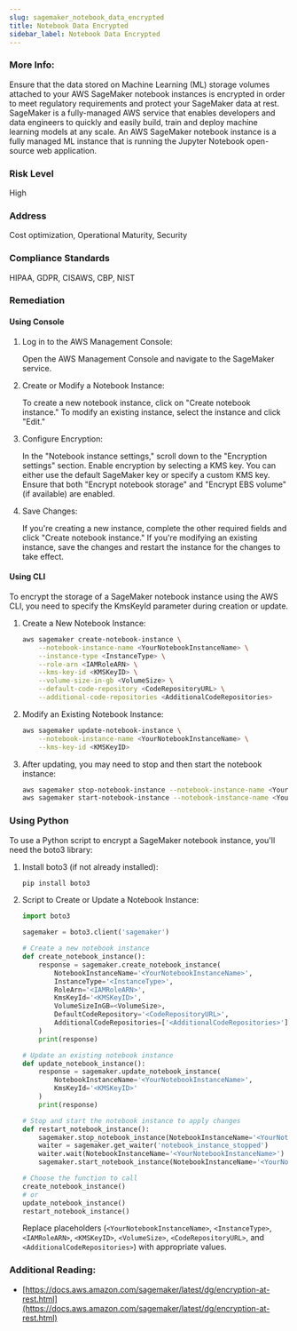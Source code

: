 ```yaml
---
slug: sagemaker_notebook_data_encrypted
title: Notebook Data Encrypted
sidebar_label: Notebook Data Encrypted
---
```


### More Info:

Ensure that the data stored on Machine Learning (ML) storage volumes attached to your AWS SageMaker notebook instances is encrypted in order to meet regulatory requirements and protect your SageMaker data at rest. SageMaker is a fully-managed AWS service that enables developers and data engineers to quickly and easily build, train and deploy machine learning models at any scale. An AWS SageMaker notebook instance is a fully managed ML instance that is running the Jupyter Notebook open-source web application.

### Risk Level

High

### Address

Cost optimization, Operational Maturity, Security

### Compliance Standards

HIPAA, GDPR, CISAWS, CBP, NIST

### Remediation

#### Using Console

1. Log in to the AWS Management Console:

    Open the AWS Management Console and navigate to the SageMaker service.

2. Create or Modify a Notebook Instance:

    To create a new notebook instance, click on "Create notebook instance."
    To modify an existing instance, select the instance and click "Edit."

3. Configure Encryption:

    In the "Notebook instance settings," scroll down to the "Encryption settings" section.
    Enable encryption by selecting a KMS key. You can either use the default SageMaker key or specify a custom KMS key.
    Ensure that both "Encrypt notebook storage" and "Encrypt EBS volume" (if available) are enabled.

4. Save Changes:

    If you're creating a new instance, complete the other required fields and click "Create notebook instance."
    If you're modifying an existing instance, save the changes and restart the instance for the changes to take effect.

#### Using CLI

To encrypt the storage of a SageMaker notebook instance using the AWS CLI, you need to specify the KmsKeyId parameter during creation or update.

1. Create a New Notebook Instance:

    ```bash
    aws sagemaker create-notebook-instance \
        --notebook-instance-name <YourNotebookInstanceName> \
        --instance-type <InstanceType> \
        --role-arn <IAMRoleARN> \
        --kms-key-id <KMSKeyID> \
        --volume-size-in-gb <VolumeSize> \
        --default-code-repository <CodeRepositoryURL> \
        --additional-code-repositories <AdditionalCodeRepositories>
    ```

2. Modify an Existing Notebook Instance:

    ```bash
    aws sagemaker update-notebook-instance \
        --notebook-instance-name <YourNotebookInstanceName> \
        --kms-key-id <KMSKeyID>
    ```

3. After updating, you may need to stop and then start the notebook instance:

    ```bash
    aws sagemaker stop-notebook-instance --notebook-instance-name <YourNotebookInstanceName>
    aws sagemaker start-notebook-instance --notebook-instance-name <YourNotebookInstanceName>
    ```

### Using Python

To use a Python script to encrypt a SageMaker notebook instance, you'll need the boto3 library:

1. Install boto3 (if not already installed):
    ```bash
    pip install boto3
    ```

2. Script to Create or Update a Notebook Instance:
    ```python
    import boto3

    sagemaker = boto3.client('sagemaker')

    # Create a new notebook instance
    def create_notebook_instance():
        response = sagemaker.create_notebook_instance(
            NotebookInstanceName='<YourNotebookInstanceName>',
            InstanceType='<InstanceType>',
            RoleArn='<IAMRoleARN>',
            KmsKeyId='<KMSKeyID>',
            VolumeSizeInGB=<VolumeSize>,
            DefaultCodeRepository='<CodeRepositoryURL>',
            AdditionalCodeRepositories=['<AdditionalCodeRepositories>']
        )
        print(response)

    # Update an existing notebook instance
    def update_notebook_instance():
        response = sagemaker.update_notebook_instance(
            NotebookInstanceName='<YourNotebookInstanceName>',
            KmsKeyId='<KMSKeyID>'
        )
        print(response)

    # Stop and start the notebook instance to apply changes
    def restart_notebook_instance():
        sagemaker.stop_notebook_instance(NotebookInstanceName='<YourNotebookInstanceName>')
        waiter = sagemaker.get_waiter('notebook_instance_stopped')
        waiter.wait(NotebookInstanceName='<YourNotebookInstanceName>')
        sagemaker.start_notebook_instance(NotebookInstanceName='<YourNotebookInstanceName>')

    # Choose the function to call
    create_notebook_instance()
    # or
    update_notebook_instance()
    restart_notebook_instance()
    ```
    Replace placeholders (`<YourNotebookInstanceName>`, `<InstanceType>`, `<IAMRoleARN>`, `<KMSKeyID>`, `<VolumeSize>`, `<CodeRepositoryURL>`, and `<AdditionalCodeRepositories>`) with appropriate values.

### Additional Reading:

- [https://docs.aws.amazon.com/sagemaker/latest/dg/encryption-at-rest.html](https://docs.aws.amazon.com/sagemaker/latest/dg/encryption-at-rest.html) 

